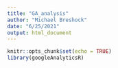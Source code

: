 ```yaml
---
title: "GA_analysis"
author: "Michael Breshock"
date: "6/25/2021"
output: html_document
---
```


```r
knitr::opts_chunk$set(echo = TRUE)
library(googleAnalyticsR)
```


